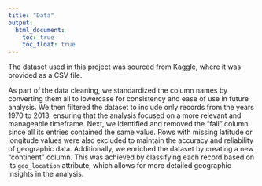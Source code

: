 ```yaml
---
title: "Data"
output: 
  html_document:
    toc: true
    toc_float: true
---
```


The dataset used in this project was sourced from Kaggle, where it was provided as a CSV file. 

As part of the data cleaning, we standardized the column names by converting them all to lowercase for consistency and ease of use in future analysis. We then filtered the dataset to include only records from the years 1970 to 2013, ensuring that the analysis focused on a more relevant and manageable timeframe. Next, we identified and removed the "fall" column since all its entries contained the same value. Rows with missing latitude or longitude values were also excluded to maintain the accuracy and reliability of geographic data. Additionally, we enriched the dataset by creating a new "continent" column. This was achieved by classifying each record based on its `geo_location` attribute, which allows for more detailed geographic insights in the analysis. 
